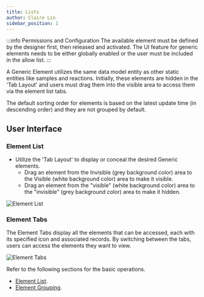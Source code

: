 ```yaml
---
title: Lists
author: Claire Lin
sidebar_position: 1
---
```



<SubTitle text="Each element has its own list, which can be sorted or searched. These lists are separated by tabs." />
<Reader text="User" />

:::info Permissions and Configuration
The available element must be defined by the designer first, then released and activated. The UI feature for generic elements needs to be either globally enabled or the user must be included in the allow list.
:::

A Generic Element utilizes the same data model entity as other static entities like samples and reactions. Initially, these elements are hidden in the 'Tab Layout' and users must drag them into the visible area to access them via the element list tabs.

The default sorting order for elements is based on the latest update time (in descending order) and they are not grouped by default.

## User Interface

### Element List

- Utilize the 'Tab Layout' to display or conceal the desired Generic elements.
  - Drag an element from the Invisible (grey background color) area to the Visible (white background color) area to make it visible.
  - Drag an element from the "visible" (white background color) area to the "invisible" (grey background color) area to make it hidden.

![Element List](/img/labimotion/element-list.png)

### Element Tabs

The Element Tabs display all the elements that can be accessed, each with its specified icon and associated records. By switching between the tabs, users can access the elements they want to view.

![Element Tabs](/img/labimotion/element-tabs.png)

Refer to the following sections for the basic operations.

- [Element List](/docs/eln/ui/lists).
- [Element Grouping](/docs/eln/ui/elements/grouping).
